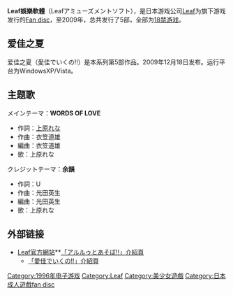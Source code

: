 {{Untranslated-jargon}}

<!-- {{Infobox animanga/Header
| title_name=Leaf Amusement Soft
| ジャンル=[[バラエティ|バラエティ]]
}}
{{Infobox animanga/Game
| タイトル=さおりんといっしょ<nowiki>!!</nowiki>
| 対応機種=[[Microsoft_Windows|Windows]]95/98
| 発売元=[[Leaf|Leaf]]
| メディア=[[CD-ROM|CD-ROM]]
| プレイ人数=1人
| 発売日=1996年11月22日<br />2000年1月28日（新裝版）
| 販売価格=2940日圓（含税）
| レイティング=18禁
}}
{{Infobox animanga/Game
| タイトル=初音のないしょ<nowiki>!!</nowiki>
| 対応機種=[[Microsoft_Windows|Windows]]95/98
| 発売元=[[Leaf|Leaf]]
| メディア=[[CD-ROM|CD-ROM]]
| プレイ人数=1人<br />1～2人（Heart by Heart）
| 発売日=1997年11月28日
| 販売価格=2940日圓（含税）
| レイティング=18禁
}}
{{Infobox animanga/Game
| タイトル=猪名川でいこう<nowiki>!!</nowiki>
| 対応機種=[[Microsoft_Windows|Windows]]95/98
| 発売元=[[Leaf|Leaf]]
| メディア=[[CD-ROM|CD-ROM]]2枚組
| プレイ人数=1人
| 発売日=2000年1月28日
| 販売価格=6090日圓（含税）
| レイティング=18禁
}}
{{Infobox animanga/Game
| タイトル=アルルゥとあそぼ<nowiki>!!</nowiki>
| 対応機種=[[Microsoft_Windows|Windows]]98/Me/2000/XP
| 発売元=[[Leaf|Leaf]]
| メディア=[[DVD-ROM|DVD-ROM]]
| プレイ人数=1人<br />1～2人（ウィツァルネミテア戦記）
| 発売日=2004年4月28日
| 販売価格=6090日圓（含税）初回版・通常版あり
| レイティング=18禁
}}
{{Infobox animanga/Game
| タイトル=愛佳でいくの<nowiki>!!</nowiki>
| 対応機種=[[Microsoft_Windows|Windows]]XP/Vista
| 発売元=[[Leaf|Leaf]]
| メディア=[[DVD-ROM|DVD-ROM]]
| プレイ人数=1人
| 発売日=2009年12月18日
| 販売価格=7140日圓（含税）初回版・通常版あり
| レイティング=18禁
}}
{{Infobox animanga/Footerofja}} -->
'''Leaf娛樂軟體'''（Leafアミューズメントソフト），是日本游戏公司[[Leaf|Leaf]]为旗下游戏发行的[[Fan_disc|Fan disc]]，至2009年，总共发行了5部，全部为[[18禁游戏|18禁游戏]]。

== 爱佳之夏 ==
爱佳之夏（愛佳でいくの!!）是本系列第5部作品。2009年12月18日发布。运行平台为WindowsXP/Vista。

== 主题歌 ==
メインテーマ：'''WORDS OF LOVE'''
* 作詞：[[上原れな|上原れな]]
* 作曲：衣笠道雄
* 編曲：衣笠道雄
* 歌：上原れな

クレジットテーマ：'''余韻'''
* 作詞：U
* 作曲：光田英生
* 編曲：光田英生
* 歌：上原れな

== 外部链接 ==
*[https://web.archive.org/web/20070826220555/http://leaf.aquaplus.co.jp/ Leaf官方網站]**[http://leaf.aquaplus.co.jp/product/aru/ 「アルルゥとあそぼ!!」介紹頁]{{Wayback|url=http://leaf.aquaplus.co.jp/ |date=20070826220555 }}
**[http://leaf.aquaplus.co.jp/product/manaka/ 「愛佳でいくの!!」介紹頁] {{Wayback|url=http://leaf.aquaplus.co.jp/product/manaka/ |date=20131105020154 }}

{{Leaf}}

[[Category:1996年电子游戏|Category:1996年电子游戏]]
[[Category:Leaf|Category:Leaf]]
[[Category:美少女遊戲|Category:美少女遊戲]]
[[Category:日本成人遊戲fan_disc|Category:日本成人遊戲fan disc]]